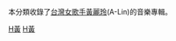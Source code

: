 本分類收錄了[[台灣|台灣]][[女歌手|女歌手]][[黃麗玲|黃麗玲]](A-Lin)的音樂專輯。

[[Category:台灣流行音樂專輯|H黃]]
[[Category:各演出者音樂專輯|H黃]]